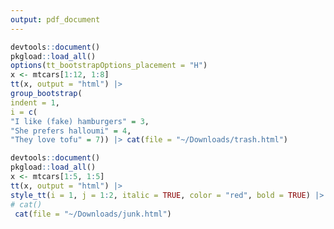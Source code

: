 ```yaml
---
output: pdf_document
---
```


```r
devtools::document()
pkgload::load_all()
options(tt_bootstrapOptions_placement = "H")
x <- mtcars[1:12, 1:8]
tt(x, output = "html") |> 
group_bootstrap(
indent = 1,
i = c(
"I like (fake) hamburgers" = 3,
"She prefers halloumi" = 4,
"They love tofu" = 7)) |> cat(file = "~/Downloads/trash.html")
```


```r
devtools::document()
pkgload::load_all()
x <- mtcars[1:5, 1:5]
tt(x, output = "html") |> 
style_tt(i = 1, j = 1:2, italic = TRUE, color = "red", bold = TRUE) |>
# cat()
 cat(file = "~/Downloads/junk.html")
```
